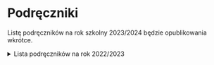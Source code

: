 # Podręczniki

Listę podręczników na rok szkolny 2023/2024 będzie opublikowania wkrótce.

<details>
<summary>Lista podręczników na rok 2022/2023</summary>

## Klasa 1

| przedmiot                                                                                                                         | podręcznik                                                                                                                                                                                                                                                                                       | autor                                                                                      | wydawnictwo                   | uwagi                                                      |
| --------------------------------------------------------------------------------------------------------------------------------- | ------------------------------------------------------------------------------------------------------------------------------------------------------------------------------------------------------------------------------------------------------------------------------------------------ | ------------------------------------------------------------------------------------------ | ----------------------------- | ---------------------------------------------------------- |
| religia                                                                                                                           | „U źródeł wolności”                                                                                                                                                                                                                                                                              | ks. Tadeusz Panuś, ks. A. Kielian, E. Maniecka                                             | Wydawnictwo św. Stanisława BM |                                                            |
| etyka                                                                                                                             | Etyka. Podręcznik do szkół ponadpodstawowych                                                                                                                                                                                                                                                     | Paweł Kołodziński, Jakub Kapiszewski                                                       | Operon                        | Nr dopuszczenia: 1045/2019                                 |
| język polski                                                                                                                      | Ponad słowami 1 część 1 Podręcznik do języka polskiego dla liceum ogólnokształcącego i technikum. Zakres podstawowy i rozszerzony                                                                                                                                                                | Małgorzata Chmiel, Anna Cisowska, Joanna Kościerzyńska, Helena Kusy, Aleksandra Wróblewska | Nowa Era                      | Nr dopuszczenia: 1014/1/2019                               |
| Ponad słowami 1 część 2 Podręcznik do języka polskiego dla liceum ogólnokształcącego i technikum. Zakres podstawowy i rozszerzony | Małgorzata Chmiel, Anna Cisowska, Joanna Kościerzyńska, Helena Kusy, Aleksandra Wróblewska                                                                                                                                                                                                       | Nowa Era                                                                                   | Nr dopuszczenia: 1014/2/2019  |
| język angielski                                                                                                                   | Podręcznik zostanie podany przez nauczyciela języka angielskiego po podziale na grupy                                                                                                                                                                                                            |
| język angielski ROZSZ                                                                                                             | materiały własne nauczyciela                                                                                                                                                                                                                                                                     |
| język niemiecki                                                                                                                   | Podręcznik zostanie podany przez nauczyciela języka niemieckiego po podziale na grupy                                                                                                                                                                                                            |
| plastyka                                                                                                                          | materiały własne nauczyciela                                                                                                                                                                                                                                                                     |
| historia                                                                                                                          | Poznać przeszłość 1. Podręcznik do historii dla liceum ogólnokształcącego i technikum. Zakres podstawowy. Nowa podstawa programowa 2022                                                                                                                                                          | Marcin Pawlak, Adam Szweda                                                                 | Nowa Era                      |                                                            |
| historia i teraźniejszość                                                                                                         | Informacja na początku roku szkolnego                                                                                                                                                                                                                                                            |
| geografia                                                                                                                         | Oblicza geografii 1. Podręcznik dla liceum ogólnokształcącego i technikum, zakres podstawowy + karty pracy cz. 1                                                                                                                                                                                 | Roman Malarz, Marek Więckowski                                                             | Nowa Era                      | Nr dopuszczenia: 983/1/2019                                |
| biologia                                                                                                                          | Biologia na czasie 1. Podręcznik dla liceum ogólnokształcącego i technikum, zakres podstawowy                                                                                                                                                                                                    | Anna Helmin, Jolanta Holeczek                                                              | Nowa Era                      | Nr dopuszczenia: 1006/1/2019                               |
| chemia                                                                                                                            | To jest chemia. Chemia ogólna i nieorganiczna. Podręcznik dla liceum ogólnokształcącego i technikum. Zakres podstawowy. Podręcznik ze zbiorem zadań 1                                                                                                                                            | Romuald Hassa, Aleksandra Mrzigod, Janusz Mrzigod                                          | Nowa Era                      | Nr dopuszczenia: 994/1/2019                                |
| fizyka                                                                                                                            | Odkryć fizykę 1. Podręcznik ze zniorem zadań dla liceum ogólnokształcącego i technikum. Zakres podstawowy + karty pracy ucznia cz 1.                                                                                                                                                             | Marcin Braun, Weronika Śliwa                                                               | Nowa Era                      | Nr dopuszczenia: 1001/1/2019                               |
| matematyka                                                                                                                        | MATeMAtyka 1 Podręcznik do matematyki dla liceum ogólnokształcącego i techniku. Zakres podstawowy i rozszerzony.                                                                                                                                                                                 | Wojciech Babiański, Lech Chańko, Karolina Wej                                              | Nowa Era                      | Nr dopuszczenia: 988/1/2019                                |
| MATeMAtyka Maturalne karty pracy. Zakres podstawowy i rozszerzony cz. 1                                                           | Dorota Ponczek, Karolina Wej                                                                                                                                                                                                                                                                     | Nowa Era                                                                                   |                               |
| Zbiór zadań. Zakres podstawowy i rozszerzony                                                                                      | Jerzy Janowicz, Marcin Wesołowski                                                                                                                                                                                                                                                                | Nowa Era                                                                                   |                               |
| informatyka rozszerzona                                                                                                           | Informatyka na czasie 1. Podręcznik dla liceum ogólnokształcącego i technikum. Zakres rozszerzony; Informatyka na czasie 2. Podręcznik dla liceum ogólnokształcącego i technikum. Zakres rozszerzony - treści realizowane w kolejności ustalanej przez nauczyciela; materiały własne nauczyciela | Janusz Mazur, Paweł Perekietka, Zbigniew Talaga, Janusz Wierzbicki; Maciej Borowiecki      | Nowa Era                      | Nr dopuszczenia: 1037/1/2019; Nr dopuszczenia: 1037/2/2020 |
| edukacja dla bezpieczeństwa                                                                                                       | materiały własne nauczyciela                                                                                                                                                                                                                                                                     |

## Klasa 2

| przedmiot                                                               | podręcznik                                                                                                                                                                                                                                                                                       | autor                                                                                                    | wydawnictwo           | uwagi                                                      |
| ----------------------------------------------------------------------- | ------------------------------------------------------------------------------------------------------------------------------------------------------------------------------------------------------------------------------------------------------------------------------------------------ | -------------------------------------------------------------------------------------------------------- | --------------------- | ---------------------------------------------------------- |
| religia                                                                 | „U źródeł wiary”                                                                                                                                                                                                                                                                                 | ks. T. Panuś, ks. A. Kielian, E. Maniecka                                                                | wyd. Św. Stanisław BM |                                                            |
| etyka                                                                   | Etyka. Podręcznik dla szkół ponadpodstawowych                                                                                                                                                                                                                                                    | Paweł Kołodziński, Jakub Kapiszewski                                                                     | Operon                | Nr dopuszczenia: 1045/2019                                 |
| język polski                                                            | Ponad słowami. Klasa 2 część 1 Podręcznik do języka polskiego dla liceum ogólnokształcącego i technikum. Zakres podstawowy i rozszerzony                                                                                                                                                         | Małgorzata Chmiel, Anna Cisowska, Joanna Kościerzyńska, Helena Kusy, Anna Równy, Aleksandra Wróblewska   | Nowa Era              | Nr dopuszczenia: 1014/3/2020                               |
| język polski                                                            | Ponad słowami. Klasa 2 część 2 Podręcznik do języka polskiego dla liceum ogólnokształcącego i technikum. Zakres podstawowy i rozszerzony                                                                                                                                                         | Anna Cisowska, Joanna Kościerzyńska, Helena Kusy, Anna Równy, Aleksandra Wróblewska                      | Nowa Era              | Nr dopuszczenia: 1014/4/2020                               |
| język angielski                                                         | Podręcznik zostanie podany przez nauczyciela języka angielskiego po podziale na grupy                                                                                                                                                                                                            |
| język angielski ROZSZ                                                   | materiały własne nauczyciela                                                                                                                                                                                                                                                                     |
| język niemiecki                                                         | Podręcznik zostanie podany przez nauczyciela języka niemieckiego po podziale na grupy                                                                                                                                                                                                            |
| historia                                                                | Poznać przeszłość 2. Podręcznik do historii dla liceum ogólnokształcącego i technikum. Zakres podstawowy                                                                                                                                                                                         | Adam Kucharski, Aneta Niewęgłowska                                                                       | Nowa Era              | Nr dopuszczenia 1021/2/2020                                |
| WOS                                                                     | materiały własne nauczyciela                                                                                                                                                                                                                                                                     |
| podstawy przedsiębiorczości                                             | Krok w przedsiębiorczość. Podręcznik do podstaw przedsiębiorczości dla szkół ponadpodstawowych                                                                                                                                                                                                   | Zbigniew Makieła, Tomasz Rachwał                                                                         | Nowa Era              | Nr dopuszczenia 1039/2020/z1                               |
| geografia                                                               | Oblicza geografii 2. Podręcznik dla liceum ogólnokształcęcego i technikum. Zakres podstawowy+ karty pracy cz.2                                                                                                                                                                                   | Tomasz Rachwał, Radosław Uliszak, Krzysztof Wiedermann, Paweł Kroh                                       | Nowa Era              | Nr dopuszczenia 983/2/2020                                 |
| biologia                                                                | Biologia na czasie 2. Podręcznik dla liceum ogólnokształcącego i technikum, zakres podstawowy                                                                                                                                                                                                    | Anna Helmin, Jolanta Holeczek                                                                            | Nowa Era              | Nr dopuszczenia 1006/2/2020                                |
| chemia                                                                  | To jest chemia 2. Chemia organiczna Podręcznik dla liceum ogólnokształcącego i technikum. i technikum.Zakres podstawowy. Podręcznik ze zbiorem zadań.                                                                                                                                            | Romuald Hassa, Aleksandra Mrzigod, Janusz Mrzigod                                                        | Nowa Era              | Nr dopuszczenia: 994/2/2020                                |
| fizyka                                                                  | Odkryć fizykę 2. Podręcznik ze zbiorem zadań dla liceum ogólnokształcącego i technikum. Zakres podstawowy + karty pracy ucznia cz. 2                                                                                                                                                             | Marcin Braun, Weronika Śliwa                                                                             | Nowa Era              | Nr dopuszczenia 1001/2/2020                                |
| matematyka                                                              | MATeMAtyka 2 Podręcznik do matematyki dla liceum ogólnokształcącego i technikum. Zakres podstawowy i rozszerzony                                                                                                                                                                                 | Wojciech Babiański, Lech Chańko, Joanna Czarnowska, Grzegorz Janocha, Dorota Ponczek, Jolanta Wesołowska | Nowa Era              | Nr dopuszczenia: 988/2/2020                                |
| MATeMAtyka Maturalne karty pracy. Zakres podstawowy i rozszerzony cz. 2 | Dorota Ponczek, Karolina Wej                                                                                                                                                                                                                                                                     | Nowa Era                                                                                                 |
| Zbiór zadań. Zakres podstawowy i rozszerzony                            | Jerzy Janowicz                                                                                                                                                                                                                                                                                   | Nowa Era                                                                                                 |
| informatyka rozszerzona                                                 | Informatyka na czasie 1. Podręcznik dla liceum ogólnokształcącego i technikum. Zakres rozszerzony; Informatyka na czasie 2. Podręcznik dla liceum ogólnokształcącego i technikum. Zakres rozszerzony - treści realizowane w kolejności ustalanej przez nauczyciela; materiały własne nauczyciela | Janusz Mazur, Paweł Perekietka, Zbigniew Talaga, Janusz Wierzbicki; Maciej Borowiecki                    | Nowa Era              | Nr dopuszczenia: 1037/1/2019; Nr dopuszczenia: 1037/2/2020 |

## Klasa 3

| przedmiot                                                               | podręcznik                                                                                                                                                                                                                                                                                       | autor                                                                                                     | wydawnictwo                | uwagi                                                                            |
| ----------------------------------------------------------------------- | ------------------------------------------------------------------------------------------------------------------------------------------------------------------------------------------------------------------------------------------------------------------------------------------------ | --------------------------------------------------------------------------------------------------------- | -------------------------- | -------------------------------------------------------------------------------- |
| religia                                                                 | „Mocni miłością”                                                                                                                                                                                                                                                                                 | ks. T. Panuś, , R. Chrzanowska                                                                            | św. Stanisława BM, Kraków  |                                                                                  |
| etyka                                                                   | Etyka                                                                                                                                                                                                                                                                                            | Paweł Kołodziński Jakub Kapiszewski                                                                       | Operon                     | Nr dopuszczenia: 1045/2019                                                       |
| język polski                                                            | Ponad słowami. Klasa 3 część 1 i 2 Podręcznik do języka polskiego dla liceum ogólnokształcącego i technikum. Zakres podstawowy i rozszerzony.                                                                                                                                                    | Joanna Kościerzyńska, Anna Cisowska, Aleksandra Wróblewska, Małgorzata Matecka, Anna Równy, Joanna Ginter | Nowa Era                   | Nr dopuszczenia: 1014/5/2021 (brak nr dopuszczenia części 2 na dzień 28.06.2021) |
| język angielski                                                         | Podręcznik zostanie podany przez nauczyciela języka angielskiego po podziale na grupy                                                                                                                                                                                                            |
| język angielski ROZSZ                                                   | materiały własne nauczyciela                                                                                                                                                                                                                                                                     |
| język niemiecki                                                         | Podręcznik zostanie podany przez nauczyciela języka niemieckiego po podziale na grupy                                                                                                                                                                                                            |
| historia                                                                | Poznać przeszłość 3.Podręcznik do historii dla liceum ogólnokształcacego i technikum.Zakres podstawowy                                                                                                                                                                                           | Jarosław Kłaczkow Anna Łaszkiewicz Stanisław Roszak                                                       | Nowa Era                   | Nr dopuszczenia: 1021/2021                                                       |
| podstawy przedsiębiorczości                                             | Krok w przedsiębiorczość. Podręcznik do podstaw przedsiębiorczości dla szkół ponadpodstawowych                                                                                                                                                                                                   | Zbigniew Makieła, Tomasz Rachwał                                                                          | Nowa Era                   | Nr dopuszczenia: 1039/2020/z1                                                    |
| geografia                                                               | Oblicza geografii 3. Podręcznik dla liceum ogólnokształcącego i technikum. Zakres podstawowy . + Karty pracy cz3.                                                                                                                                                                                | Czesław Adamiak, Anna Dubownik, Marcin Świtoniak, Marcin Nowak, Barbara Szyda                             | Nowa Era                   | Nr dopuszczenia: 983/3/2021                                                      |
| biologia                                                                | Biologia na czasie 3. Podręcznik dla liceum ogólnokształcącego i technikum, zakres podstawowy                                                                                                                                                                                                    | Jolanta Holeczek                                                                                          | Nowa Era                   | Nr dopuszczenia: 1006/3/2021                                                     |
| chemia                                                                  | To jest chemia 2. Chemia organiczna Podręcznik dla liceum ogólnokształcącego i technikum. i technikum.Zakres podstawowy. Podręcznik ze zbiorem zadań.                                                                                                                                            | Romuald Hassa, Aleksandra Mrzigod, Janusz Mrzigod                                                         | Nowa Era                   | Nr dopuszczenia: 994/2/2020                                                      |
| fizyka                                                                  | Odkryć fizykę 3. Podręcznik ze zniorem zadań dla liceum ogólnokształcącego i technikum. Zakres podstawowy + karty pracy ucznia cz. 3                                                                                                                                                             | Marcin Braun, Weronika Śliwa                                                                              | Nowa Era                   | Nr dopuszczenia: 1001/3/2021                                                     |
| matematyka                                                              | MATeMAtyka Podręcznik do matematyki dla liceum ogólnokształcącego i technikum. Zakres podstawowy i rozszerzony.                                                                                                                                                                                  | Wojciech Babiański, Lech Chańko, Joanna Czarnowska, Grzegorz Janocha, Dorota Ponczek, Jolanta Wesołowska  | Nowa Era                   | Nr dopuszczenia 988/3/2021                                                       |
| MATeMAtyka Maturalne karty pracy. Zakres podstawowy i rozszerzony cz. 3 | Dorota Ponczek, Karolina Wej                                                                                                                                                                                                                                                                     | Nowa Era                                                                                                  | Nr dopuszczenia 988/3/2021 |
| Zbiór zadań. Zakres podstawowy i rozszerzony                            | Jerzy Janowicz                                                                                                                                                                                                                                                                                   | Nowa Era                                                                                                  |                            |
| informatyka rozszerzona                                                 | Informatyka na czasie 2. Podręcznik dla liceum ogólnokształcącego i technikum. Zakres rozszerzony; Informatyka na czasie 3. Podręcznik dla liceum ogólnokształcącego i technikum. Zakres rozszerzony - treści realizowane w kolejności ustalanej przez nauczyciela; materiały własne nauczyciela | Maciej Borowiecki; Maciej Borowiecki, Zbigniew Talaga, Janusz Mazur, Paweł Perekietka, Janusz Wierzbicki  | Nowa Era                   | Nr dopuszczenia: 1037/2/2020; Nr dopuszczenia: 1037/3/2021                       |

## Klasa 4

| przedmiot               | podręcznik                                                                                                                         | autor                                                                                                     | wydawnictwo                         | uwagi                            |
| ----------------------- | ---------------------------------------------------------------------------------------------------------------------------------- | --------------------------------------------------------------------------------------------------------- | ----------------------------------- | -------------------------------- |
| religia                 |                                                                                                                                    |                                                                                                           |                                     |                                  |
| etyka                   | Etyka. Podręcznik dla szkół ponadpodstawowych.                                                                                     | Paweł Kołodziński, Jakub Kapiszewski                                                                      | Operon                              | Nr dopuszczenia: 1045/3/2020     |
| język polski            | Ponad słowami. Klasa 4. Podręcznik do języka polskiego dla liceum ogólnokształcącego i technikum. Zakres podstawowy i rozszerzony. | Joanna Kościerzyńska, Anna Cisowska, Aleksandra Wróblewska, Małgorzata Matecka, Anna Równy, Joanna Ginter | Nowa Era                            | Nr dopuszczenia: 1014/7/2022     |
| język angielski         | Podręcznik zostanie podany przez nauczyciela języka angielskiego po podziale na grupy                                              |
| język angielski ROZSZ   | materiały własne nauczyciela                                                                                                       |
| język niemiecki         | podręcznik zostanie podany po sprawdzeniu poziomu realizacji dotyczasowego materiału przez nauczyciela języka niemieckiego         |
| historia                | Poznać przeszłość 4. Podręcznik do historii dla liceum ogólnokształcącego i technikum. Zakres podstawowy                           | Jarosław Kłaczkow, Stanisław Roszak                                                                       | Nowa Era                            | w trakcie procedury dopuszczania |
| matematyka              | Matematyka. Podręcznik do liceów i techników. Klasa 4. Zakres podstawowy i rozszerzony                                             | Marcin Kurczab, Elżbieta Kurczab, Elżbieta Świda                                                          | Pazdro                              |                                  |
| matematyka rozszerzona  | MATEMATYKA Podręcznik dla liceów i techników 4.Zbiór zadań dla liceów i techników 4. Zakres rozszerzony                            | Marcin Kurczab, Elżbieta Kurczab, Elżbieta Świda                                                          | Oficyna Wydawnicza Krzysztof Pazdro | w trakcie procedury dopuszczania |
| informatyka rozszerzona | Informatyka na czasie 3. Podręcznik dla liceum ogólnokształcącego i technikum. Zakres rozszerzony; materiały własne nauczyciela    | Maciej Borowiecki, Zbigniew Talaga, Janusz Mazur, Paweł Perekietka, Janusz Wierzbicki                     | Nowa Era                            | Nr dopuszczenia: 1037/3/2021     |

</details>